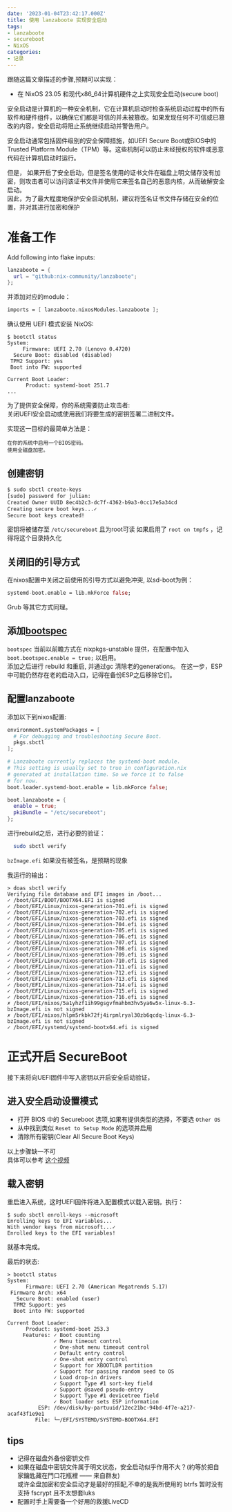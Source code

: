 ```yaml
---
date: '2023-01-04T23:42:17.000Z'
title: 使用 lanzaboote 实现安全启动
tags:
- lanzaboote
- secureboot
- NixOS
categories:
- 记录
---
```


跟随这篇文章描述的步骤,预期可以实现：

- 在 NixOS 23.05 和现代x86_64计算机硬件之上实现安全启动(secure boot)

安全启动是计算机的一种安全机制，它在计算机启动时检查系统启动过程中的所有软件和硬件组件，以确保它们都是可信的并未被篡改。如果发现任何不可信或已篡改的内容，安全启动将阻止系统继续启动并警告用户。

安全启动通常包括固件级别的安全保障措施，如UEFI Secure Boot或BIOS中的Trusted Platform Module（TPM）等。这些机制可以防止未经授权的软件或恶意代码在计算机启动时运行。

但是，
如果开启了安全启动，但是签名使用的证书文件在磁盘上明文储存没有加密，则攻击者可以访问该证书文件并使用它来签名自己的恶意内核，从而破解安全启动。  
因此，为了最大程度地保护安全启动机制，建议将签名证书文件存储在安全的位置，并对其进行加密和保护

# 准备工作

Add following into flake inputs:

```nix
lanzaboote = {
  url = "github:nix-community/lanzaboote";
};
```

并添加对应的module：

```nix
imports = [ lanzaboote.nixosModules.lanzaboote ];
```

确认使用 UEFI 模式安装 NixOS:

```
$ bootctl status
System:
     Firmware: UEFI 2.70 (Lenovo 0.4720)
  Secure Boot: disabled (disabled)
 TPM2 Support: yes
 Boot into FW: supported

Current Boot Loader:
      Product: systemd-boot 251.7
...
```

为了提供安全保障，你的系统需要防止攻击者:  
关闭UEFI安全启动或使用我们将要生成的密钥签署二进制文件。

实现这一目标的最简单方法是：

    在你的系统中启用一个BIOS密码。
    使用全磁盘加密。

## 创建密钥

```sh
$ sudo sbctl create-keys
[sudo] password for julian:
Created Owner UUID 8ec4b2c3-dc7f-4362-b9a3-0cc17e5a34cd
Creating secure boot keys...✓
Secure boot keys created!
```

密钥将被储存至 `/etc/secureboot` 且为root可读
如果启用了 `root on tmpfs` ，记得将这个目录持久化

## 关闭旧的引导方式

在nixos配置中关闭之前使用的引导方式以避免冲突, 以sd-boot为例：

```nix
systemd-boot.enable = lib.mkForce false;
```

Grub 等其它方式同理。

## 添加[bootspec](https://github.com/grahamc/rfcs/blob/bootspec/rfcs/0125-bootspec.md)

`bootspec` 当前以前瞻方式在 nixpkgs-unstable 提供，在配置中加入 `boot.bootspec.enable = true;` 以启用。  
添加之后进行 rebuild 和重启, 并通过gc 清除老的generations。
在这一步，ESP 中可能仍然存在老的启动入口，记得在备份ESP之后移除它们。

## 配置lanzaboote

添加以下到nixos配置:

```nix
environment.systemPackages = [
  # For debugging and troubleshooting Secure Boot.
  pkgs.sbctl
];

# Lanzaboote currently replaces the systemd-boot module.
# This setting is usually set to true in configuration.nix
# generated at installation time. So we force it to false
# for now.
boot.loader.systemd-boot.enable = lib.mkForce false;

boot.lanzaboote = {
  enable = true;
  pkiBundle = "/etc/secureboot";
};
```

进行rebuild之后，进行必要的验证：

```sh
  sudo sbctl verify
```

`bzImage.efi` 如果没有被签名，是预期的现象

我运行的输出：

```
> doas sbctl verify
Verifying file database and EFI images in /boot...
✓ /boot/EFI/BOOT/BOOTX64.EFI is signed
✓ /boot/EFI/Linux/nixos-generation-701.efi is signed
✓ /boot/EFI/Linux/nixos-generation-702.efi is signed
✓ /boot/EFI/Linux/nixos-generation-703.efi is signed
✓ /boot/EFI/Linux/nixos-generation-704.efi is signed
✓ /boot/EFI/Linux/nixos-generation-705.efi is signed
✓ /boot/EFI/Linux/nixos-generation-706.efi is signed
✓ /boot/EFI/Linux/nixos-generation-707.efi is signed
✓ /boot/EFI/Linux/nixos-generation-708.efi is signed
✓ /boot/EFI/Linux/nixos-generation-709.efi is signed
✓ /boot/EFI/Linux/nixos-generation-710.efi is signed
✓ /boot/EFI/Linux/nixos-generation-711.efi is signed
✓ /boot/EFI/Linux/nixos-generation-712.efi is signed
✓ /boot/EFI/Linux/nixos-generation-713.efi is signed
✓ /boot/EFI/Linux/nixos-generation-714.efi is signed
✓ /boot/EFI/Linux/nixos-generation-715.efi is signed
✓ /boot/EFI/Linux/nixos-generation-716.efi is signed
✗ /boot/EFI/nixos/5a1yhzf1ih99gsgvfmahbm3hv5ya6w5x-linux-6.3-bzImage.efi is not signed
✗ /boot/EFI/nixos/hlpm5rkbk72fj4irpmlryal30zb6qcdq-linux-6.3-bzImage.efi is not signed
✓ /boot/EFI/systemd/systemd-bootx64.efi is signed
```

# 正式开启 SecureBoot

接下来将向UEFI固件中写入密钥以开启安全启动验证，

## 进入安全启动设置模式

- 打开 BIOS 中的 Secureboot 选项,如果有提供类型的选择，不要选 `Other OS`
- 从中找到类似 `Reset to Setup Mode` 的选项并启用
- 清除所有密钥(Clear All Secure Boot Keys)

以上步骤缺一不可  
具体可以参考 [这个视频](https://www.youtube.com/watch?v=aLuCAh7UzzQ)

## 载入密钥

重启进入系统，这时UEFI固件将进入配置模式以载入密钥。执行：

```
$ sudo sbctl enroll-keys --microsoft
Enrolling keys to EFI variables...
With vendor keys from microsoft...✓
Enrolled keys to the EFI variables!
```

就基本完成。

最后的状态:

```
> bootctl status
System:
      Firmware: UEFI 2.70 (American Megatrends 5.17)
 Firmware Arch: x64
   Secure Boot: enabled (user)
  TPM2 Support: yes
  Boot into FW: supported

Current Boot Loader:
      Product: systemd-boot 253.3
     Features: ✓ Boot counting
               ✓ Menu timeout control
               ✓ One-shot menu timeout control
               ✓ Default entry control
               ✓ One-shot entry control
               ✓ Support for XBOOTLDR partition
               ✓ Support for passing random seed to OS
               ✓ Load drop-in drivers
               ✓ Support Type #1 sort-key field
               ✓ Support @saved pseudo-entry
               ✓ Support Type #1 devicetree field
               ✓ Boot loader sets ESP information
          ESP: /dev/disk/by-partuuid/12ec21bc-94bd-4f7e-a217-acaf43f1e9e1
         File: └─/EFI/SYSTEMD/SYSTEMD-BOOTX64.EFI
```

## tips

- 记得在磁盘外备份密钥文件
- 如果在磁盘中密钥文件属于明文状态，安全启动似乎作用不大？(約等於把自家鑰匙藏在門口花瓶裡 —— 来自群友)  
  或许全盘加密和安全启动才是最好的搭配,不幸的是我所使用的 btrfs 暂时没有支持 fscrypt 且不太想套luks
- 配置时手上需要备一个好用的救援LiveCD
